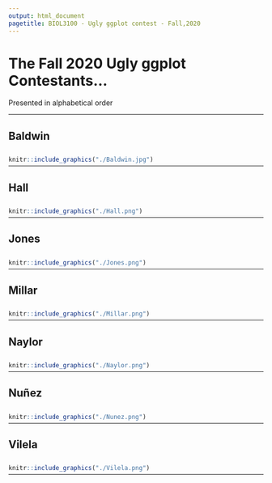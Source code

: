 ```yaml
---
output: html_document
pagetitle: BIOL3100 - Ugly ggplot contest - Fall,2020
---
```


# The Fall 2020 Ugly ggplot Contestants...

Presented in alphabetical order

___

## Baldwin

<div style= "float:center;position: relative;top:10px">
```r
knitr::include_graphics("./Baldwin.jpg")
```
</div>

___

## Hall

<div style= "float:center;position: relative;top:10px">
```r
knitr::include_graphics("./Hall.png")
```
</div>

___

## Jones

<div style= "float:center;position: relative;top:10px">
```r
knitr::include_graphics("./Jones.png")
```
</div>

___


## Millar

<div style= "float:center;position: relative;top:10px">
```r
knitr::include_graphics("./Millar.png")
```
</div>

___


## Naylor

<div style= "float:center;position: relative;top:10px">
```r
knitr::include_graphics("./Naylor.png")
```
</div>

___

## Nuñez

<div style= "float:center;position: relative;top:10px">
```r
knitr::include_graphics("./Nunez.png")
```
</div>

___


## Vilela

<div style= "float:center;position: relative;top:10px">
```r
knitr::include_graphics("./Vilela.png")
```
</div>

___

